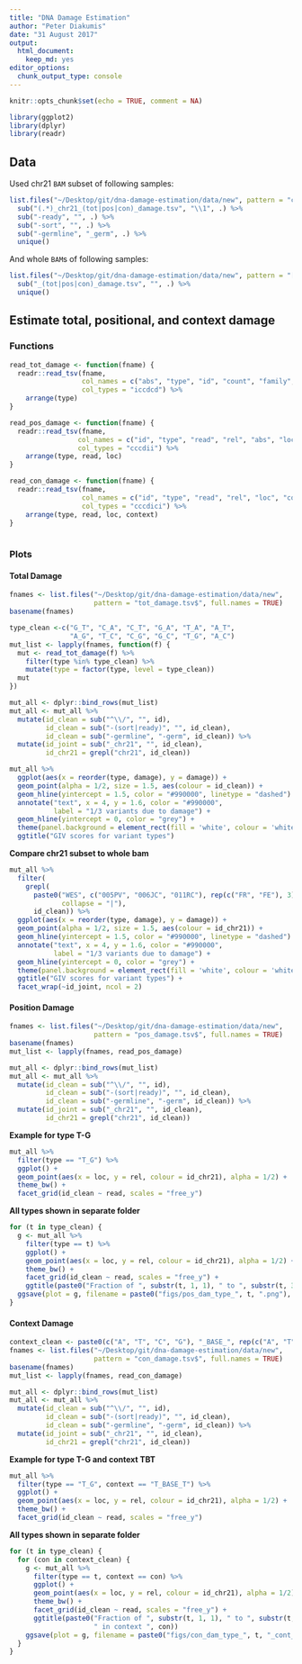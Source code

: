 ```yaml
---
title: "DNA Damage Estimation"
author: "Peter Diakumis"
date: "31 August 2017"
output: 
  html_document: 
    keep_md: yes
editor_options: 
  chunk_output_type: console
---
```


```r
knitr::opts_chunk$set(echo = TRUE, comment = NA)
```
```r
library(ggplot2)
library(dplyr)
library(readr)
```

## Data
Used chr21 `BAM` subset of following samples:
```r
list.files("~/Desktop/git/dna-damage-estimation/data/new", pattern = "chr21") %>%
  sub("(.*)_chr21_(tot|pos|con)_damage.tsv", "\\1", .) %>% 
  sub("-ready", "", .) %>% 
  sub("-sort", "", .) %>% 
  sub("-germline", "_germ", .) %>% 
  unique()
```

And whole `BAM`s of following samples:
```r
list.files("~/Desktop/git/dna-damage-estimation/data/new", pattern = "[ER]_(tot|pos|con)_damage.tsv") %>% 
  sub("_(tot|pos|con)_damage.tsv", "", .) %>% 
  unique()
```

## Estimate total, positional, and context damage

### Functions
```r
read_tot_damage <- function(fname) {
  readr::read_tsv(fname, 
                  col_names = c("abs", "type", "id", "count", "family", "damage"),
                  col_types = "iccdcd") %>% 
    arrange(type)
}

read_pos_damage <- function(fname) {
  readr::read_tsv(fname,
                 col_names = c("id", "type", "read", "rel", "abs", "loc"),
                 col_types = "cccdii") %>% 
    arrange(type, read, loc)
}

read_con_damage <- function(fname) {
  readr::read_tsv(fname,
                  col_names = c("id", "type", "read", "rel", "loc", "context", "abs"),
                  col_types = "cccdici") %>% 
    arrange(type, read, loc, context)
}
 
```


### Plots


#### Total Damage
```r
fnames <- list.files("~/Desktop/git/dna-damage-estimation/data/new",
                     pattern = "tot_damage.tsv$", full.names = TRUE)
basename(fnames)

type_clean <-c("G_T", "C_A", "C_T", "G_A", "T_A", "A_T",
               "A_G", "T_C", "C_G", "G_C", "T_G", "A_C")
mut_list <- lapply(fnames, function(f) {
  mut <- read_tot_damage(f) %>% 
    filter(type %in% type_clean) %>%
    mutate(type = factor(type, level = type_clean))
  mut
})

mut_all <- dplyr::bind_rows(mut_list)
mut_all <- mut_all %>% 
  mutate(id_clean = sub("^\\/", "", id),
         id_clean = sub("-(sort|ready)", "", id_clean),
         id_clean = sub("-germline", "-germ", id_clean)) %>% 
  mutate(id_joint = sub("_chr21", "", id_clean),
         id_chr21 = grepl("chr21", id_clean))

mut_all %>% 
  ggplot(aes(x = reorder(type, damage), y = damage)) +
  geom_point(alpha = 1/2, size = 1.5, aes(colour = id_clean)) +
  geom_hline(yintercept = 1.5, color = "#990000", linetype = "dashed") +
  annotate("text", x = 4, y = 1.6, color = "#990000",
           label = "1/3 variants due to damage") +
  geom_hline(yintercept = 0, color = "grey") +
  theme(panel.background = element_rect(fill = 'white', colour = 'white')) +
  ggtitle("GIV scores for variant types") 
```

__Compare chr21 subset to whole bam__
```r
mut_all %>% 
  filter(
    grepl(
      paste0("WES", c("005PV", "006JC", "011RC"), rep(c("FR", "FE"), 3),
             collapse = "|"),
      id_clean)) %>% 
  ggplot(aes(x = reorder(type, damage), y = damage)) +
  geom_point(alpha = 1/2, size = 1.5, aes(colour = id_chr21)) +
  geom_hline(yintercept = 1.5, color = "#990000", linetype = "dashed") +
  annotate("text", x = 4, y = 1.6, color = "#990000",
           label = "1/3 variants due to damage") +
  geom_hline(yintercept = 0, color = "grey") +
  theme(panel.background = element_rect(fill = 'white', colour = 'white')) +
  ggtitle("GIV scores for variant types") +
  facet_wrap(~id_joint, ncol = 2)
```
 
#### Position Damage
```r
fnames <- list.files("~/Desktop/git/dna-damage-estimation/data/new",
                     pattern = "pos_damage.tsv$", full.names = TRUE)
basename(fnames)
mut_list <- lapply(fnames, read_pos_damage)

mut_all <- dplyr::bind_rows(mut_list)
mut_all <- mut_all %>%
  mutate(id_clean = sub("^\\/", "", id),
         id_clean = sub("-(sort|ready)", "", id_clean),
         id_clean = sub("-germline", "-germ", id_clean)) %>%
  mutate(id_joint = sub("_chr21", "", id_clean),
         id_chr21 = grepl("chr21", id_clean))
```

__Example for type T-G__
```r
mut_all %>%
  filter(type == "T_G") %>%
  ggplot() +
  geom_point(aes(x = loc, y = rel, colour = id_chr21), alpha = 1/2) +
  theme_bw() +
  facet_grid(id_clean ~ read, scales = "free_y")
```

__All types shown in separate folder__
```r
for (t in type_clean) {
  g <- mut_all %>%
    filter(type == t) %>%
    ggplot() +
    geom_point(aes(x = loc, y = rel, colour = id_chr21), alpha = 1/2) +
    theme_bw() +
    facet_grid(id_clean ~ read, scales = "free_y") +
    ggtitle(paste0("Fraction of ", substr(t, 1, 1), " to ", substr(t, 3, 3), " variants on R1 and R2"))
  ggsave(plot = g, filename = paste0("figs/pos_dam_type_", t, ".png"), height = 20, width = 15)
}
```

#### Context Damage
```r
context_clean <- paste0(c("A", "T", "C", "G"), "_BASE_", rep(c("A", "T", "C", "G"), each = 4))
fnames <- list.files("~/Desktop/git/dna-damage-estimation/data/new",
                     pattern = "con_damage.tsv$", full.names = TRUE)
basename(fnames)
mut_list <- lapply(fnames, read_con_damage)

mut_all <- dplyr::bind_rows(mut_list)
mut_all <- mut_all %>%
  mutate(id_clean = sub("^\\/", "", id),
         id_clean = sub("-(sort|ready)", "", id_clean),
         id_clean = sub("-germline", "-germ", id_clean)) %>%
  mutate(id_joint = sub("_chr21", "", id_clean),
         id_chr21 = grepl("chr21", id_clean))
```

__Example for type T-G and context TBT__
```r
mut_all %>%
  filter(type == "T_G", context == "T_BASE_T") %>%
  ggplot() +
  geom_point(aes(x = loc, y = rel, colour = id_chr21), alpha = 1/2) +
  theme_bw() +
  facet_grid(id_clean ~ read, scales = "free_y")
```

__All types shown in separate folder__
```r
for (t in type_clean) {
  for (con in context_clean) {
    g <- mut_all %>%
      filter(type == t, context == con) %>%
      ggplot() +
      geom_point(aes(x = loc, y = rel, colour = id_chr21), alpha = 1/2) +
      theme_bw() +
      facet_grid(id_clean ~ read, scales = "free_y") +
      ggtitle(paste0("Fraction of ", substr(t, 1, 1), " to ", substr(t, 3, 3), " variants on R1 and R2",
                     " in context ", con))
    ggsave(plot = g, filename = paste0("figs/con_dam_type_", t, "_cont_", con, ".png"), height = 20, width = 15)
  }
}
```
